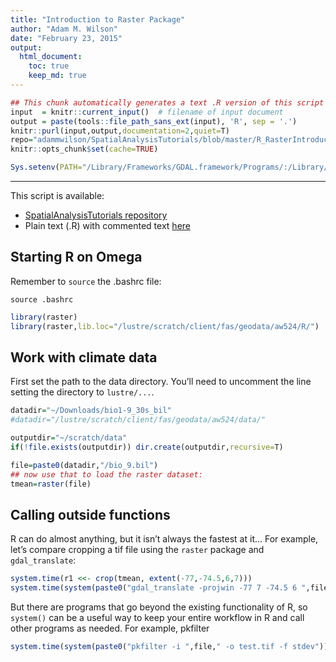 ```yaml
---
title: "Introduction to Raster Package"
author: "Adam M. Wilson"
date: "February 23, 2015"
output: 
  html_document:
    toc: true
    keep_md: true
---
```



```r
## This chunk automatically generates a text .R version of this script when running within knitr.  You do not need to run this...
input  = knitr::current_input()  # filename of input document
output = paste(tools::file_path_sans_ext(input), 'R', sep = '.')
knitr::purl(input,output,documentation=2,quiet=T)
repo="adammwilson/SpatialAnalysisTutorials/blob/master/R_RasterIntroduction"
knitr::opts_chunk$set(cache=TRUE)

Sys.setenv(PATH="/Library/Frameworks/GDAL.framework/Programs/:/Library/Frameworks/Python.framework/Versions/2.7/bin:/Applications/:${PATH}")
```

----

This script is available:

  * [SpatialAnalysisTutorials repository](`r paste0("http://github.com/",repo)`)
  * Plain text (.R) with commented text 
  [here](`r paste0("https://raw.githubusercontent.com/adammwilson/SpatialAnalysisTutorials/master/R_RasterIntroduction/",output)`)
 

## Starting R on Omega

Remember to `source` the .bashrc file:
```{}
source .bashrc
```


```r
library(raster)
library(raster,lib.loc="/lustre/scratch/client/fas/geodata/aw524/R/")
```

## Work with climate data

First set the path to the data directory.  You'll need to uncomment the line setting the directory to `lustre/...`.

```r
datadir="~/Downloads/bio1-9_30s_bil"
#datadir="/lustre/scratch/client/fas/geodata/aw524/data/"

outputdir="~/scratch/data"
if(!file.exists(outputdir)) dir.create(outputdir,recursive=T)
```


```r
file=paste0(datadir,"/bio_9.bil") 
## now use that to load the raster dataset:
tmean=raster(file)
```


## Calling outside functions
R can do almost anything, but it isn't always the fastest at it...  For example, let's compare cropping a tif file using the `raster` package and `gdal_translate`:

```r
system.time(r1 <<- crop(tmean, extent(-77,-74.5,6,7)))
system.time(system(paste0("gdal_translate -projwin -77 7 -74.5 6 ",file, " ",outputdir,"/cropped.tif")))
```


But there are programs that go beyond the existing functionality of R, so `system()` can be a useful way to keep your entire workflow in R and call other programs as needed.  For example, pkfilter 
```r
system.time(system(paste0("pkfilter -i ",file," -o test.tif -f stdev")))
```